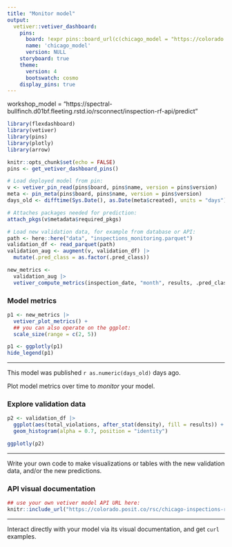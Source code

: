 ```yaml
---
title: "Monitor model"
output: 
  vetiver::vetiver_dashboard:
    pins:
      board: !expr pins::board_url(c(chicago_model = "https://colorado.posit.co/rsc/chicago-rstats-model-pin/"))
      name: 'chicago_model'
      version: NULL
    storyboard: true
    theme: 
      version: 4
      bootswatch: cosmo
    display_pins: true
---
```

workshop_model = "https://spectral-bullfinch.d01bf.fleeting.rstd.io/rsconnect/inspection-rf-api/predict"

```r
library(flexdashboard)
library(vetiver)
library(pins)
library(plotly)
library(arrow)

knitr::opts_chunk$set(echo = FALSE)
pins <- get_vetiver_dashboard_pins()
```

```r
# Load deployed model from pin:
v <- vetiver_pin_read(pins$board, pins$name, version = pins$version)
meta <- pin_meta(pins$board, pins$name, version = pins$version)
days_old <- difftime(Sys.Date(), as.Date(meta$created), units = "days")

# Attaches packages needed for prediction:
attach_pkgs(v$metadata$required_pkgs)
```

```r
# Load new validation data, for example from database or API:
path <- here::here("data", "inspections_monitoring.parquet")
validation_df <- read_parquet(path)
validation_aug <- augment(v, validation_df) |> 
  mutate(.pred_class = as.factor(.pred_class))

new_metrics <-
  validation_aug |>
  vetiver_compute_metrics(inspection_date, "month", results, .pred_class)
```


### Model metrics

```r
p1 <- new_metrics |>
  vetiver_plot_metrics() + 
  ## you can also operate on the ggplot:
  scale_size(range = c(2, 5))

p1 <- ggplotly(p1)
hide_legend(p1)
```

***

This model was published `r as.numeric(days_old)` days ago.

Plot model metrics over time to *monitor* your model.

### Explore validation data

```r
p2 <- validation_df |> 
  ggplot(aes(total_violations, after_stat(density), fill = results)) +
  geom_histogram(alpha = 0.7, position = "identity")

ggplotly(p2)
```


***

Write your own code to make visualizations or tables with the new validation data, and/or the new predictions.

### API visual documentation

```r
## use your own vetiver model API URL here:
knitr::include_url("https://colorado.posit.co/rsc/chicago-inspections-rstats/", height = "600px")
```

***

Interact directly with your model via its visual documentation, and get `curl` examples.


